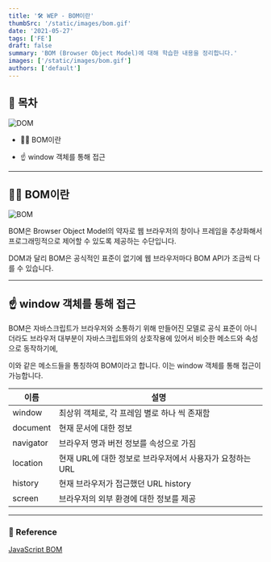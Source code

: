 ```yaml
---
title: '🛠️ WEP - BOM이란'
thumbSrc: '/static/images/bom.gif'
date: '2021-05-27'
tags: ['FE']
draft: false
summary: 'BOM (Browser Object Model)에 대해 학습한 내용을 정리합니다.'
images: ['/static/images/bom.gif']
authors: ['default']
---
```


## 📌 목차

![DOM](/static/images/bom.gif)

- 💁🏻 BOM이란

- ☝️ window 객체를 통해 접근

---

## 💁🏻 BOM이란

![BOM](/static/images/bom1.png)

BOM은 Browser Object Model의 약자로 웹 브라우저의 창이나 프레임을 추상화해서 프로그래밍적으로 제어할 수 있도록 제공하는 수단입니다.

DOM과 달리 BOM은 공식적인 표준이 없기에 웹 브라우저마다 BOM API가 조금씩 다를 수 있습니다.

---

## ☝️ window 객체를 통해 접근

BOM은 자바스크립트가 브라우저와 소통하기 위해 만들어진 모델로 공식 표준이 아니더라도 브라우저 대부분이 자바스크립트와의 상호작용에 있어서 비슷한 메소드와 속성으로 동작하기에,

이와 같은 메소드들을 통칭하여 BOM이라고 합니다. 이는 window 객체를 통해 접근이 가능합니다.

| 이름      | 설명                                                      |
| --------- | --------------------------------------------------------- |
| window    | 최상위 객체로, 각 프레임 별로 하나 씩 존재함              |
| document  | 현재 문서에 대한 정보                                     |
| navigator | 브라우저 명과 버전 정보를 속성으로 가짐                   |
| location  | 현재 URL에 대한 정보로 브라우저에서 사용자가 요청하는 URL |
| history   | 현재 브라우저가 접근했던 URL history                      |
| screen    | 브라우저의 외부 환경에 대한 정보를 제공                   |

---

### 🔗 Reference

[JavaScript BOM](https://www.javascripttutorial.net/javascript-bom/)
